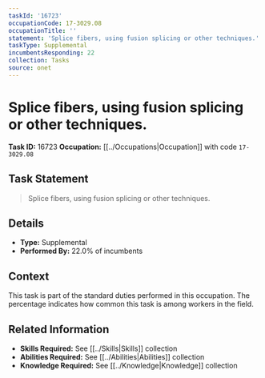```yaml
---
taskId: '16723'
occupationCode: 17-3029.08
occupationTitle: ''
statement: 'Splice fibers, using fusion splicing or other techniques.'
taskType: Supplemental
incumbentsResponding: 22
collection: Tasks
source: onet
---
```

# Splice fibers, using fusion splicing or other techniques.

**Task ID:** 16723
**Occupation:** [[../Occupations|Occupation]] with code `17-3029.08`

## Task Statement

> Splice fibers, using fusion splicing or other techniques.

## Details

- **Type:** Supplemental
- **Performed By:** 22.0% of incumbents

## Context

This task is part of the standard duties performed in this occupation. The percentage indicates how common this task is among workers in the field.

## Related Information

- **Skills Required:** See [[../Skills|Skills]] collection
- **Abilities Required:** See [[../Abilities|Abilities]] collection
- **Knowledge Required:** See [[../Knowledge|Knowledge]] collection
